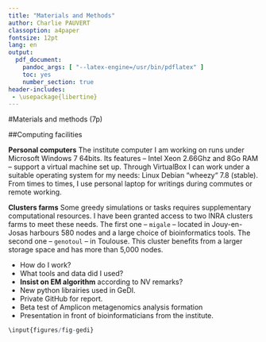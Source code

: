 ```yaml
---
title: "Materials and Methods"
author: Charlie PAUVERT
classoption: a4paper
fontsize: 12pt
lang: en
output:
  pdf_document:
    pandoc_args: [ "--latex-engine=/usr/bin/pdflatex" ] 
    toc: yes
    number_section: true
header-includes:
 - \usepackage{libertine}
--- 
```




#Materials and methods (7p)

##Computing facilities

**Personal computers**
The institute computer I am working on runs under Microsoft Windows 7 64bits.
Its features -- Intel Xeon 2.66Ghz and 8Go RAM -- support a virtual machine set up.
Through VirtualBox I can work under a suitable operating system for my needs: Linux Debian “wheezy“ 7.8 (stable).
From times to times, I use personal laptop for writings during commutes or remote working.

**Clusters farms**
Some greedy simulations or tasks requires supplementary computational resources.
I have been granted access to two INRA clusters farms to meet these needs.
The first one -- `migale` -- located in Jouy-en-Josas harbours 580 nodes and a large choice of bioinformatics tools.
The second one -- `genotoul` -- in Toulouse. This cluster benefits from a larger storage space and has more than 5,000 nodes.



* How do I work?
* What tools and data did I used?
* **Insist on EM algorithm** according to NV remarks?
* New python librairies used in GeDI.
* Private GitHub for report.
* Beta test of Amplicon metagenomics analysis formation
* Presentation in front of bioinformaticians from the institute.

```r
\input{figures/fig-gedi}
```
